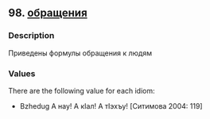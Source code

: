 ## 98. <a href =  'https://agricolamz.github.io/The_Circassian_Isoglosses_Database/98.html'>обращения</a>
### Description

Приведены формулы обращения к людям

### Values
There are the following value for each idiom:

* Bzhedug  А нау! А кIал! А тIэхъу! [Ситимова 2004: 119] 

